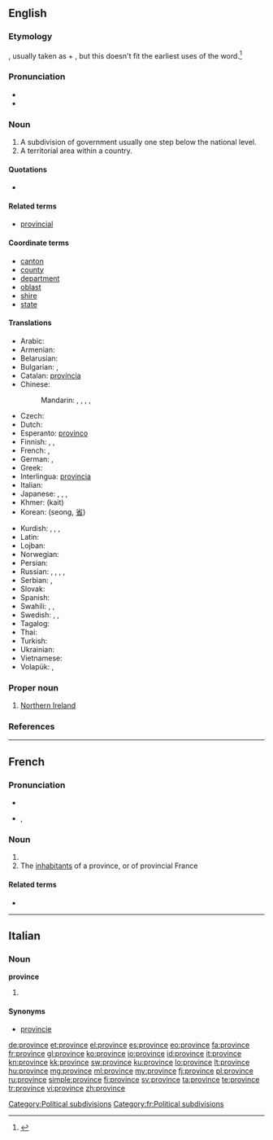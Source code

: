 ==English==
{{wikipedia|province}}

===Etymology===
{{etyl|la}} {{term|lang=la|provincia}}, usually taken as {{term|pro||before|lang=la}} + {{term|vinco|vincere|win|lang=la}}, but this doesn't fit the earliest uses of the word.<ref>{{R:Online Etymology Dictionary|province}}</ref>

===Pronunciation===
* {{IPA|/pɹɒvins/}}
* {{audio|en-us-province.ogg|Audio (US)}}

===Noun===
{{en-noun}}

# A subdivision of government usually one step below the national level.
# A territorial area within a country.

====Quotations====
* {{seeCites}}

====Related terms====
* [[provincial]]

====Coordinate terms====
* [[canton]]
* [[county]]
* [[department]]
* [[oblast]]
* [[shire]]
* [[state]]

====Translations====
{{trans-top|A subdivision of government usually one step below the national level}}
* Arabic: {{t-|ar|ولاية|f|tr=wilaaya}}
* Armenian: {{t-|hy|նահանգ|tr=nahang}}
* Belarusian: {{t|be|вобласць|f|tr=vóblasc’|xs=Belarusian}}
* Bulgarian: {{t-|bg|провинция|f|tr=provincija}}, {{t+|bg|област|f|tr=oblast}}
* Catalan: [[província]] {{f}}
* Chinese:
*: Mandarin: {{t-|cmn|省份|tr=shěngfèn|sc=Hani}}, {{t-|cmn|省|tr=shěng|sc=Hani}}, {{qualifier|Japanese prefecture}} {{t-|cmn|縣|sc=Hani}}, {{t-|cmn|县|tr=xiàn|sc=Hani}}, {{qualifier|state}} {{t-|cmn|州|tr=zhōu|sc=Hani}}
* Czech: {{t|cs|provincie|f}}
* Dutch: {{t+|nl|provincie|f}}
* Esperanto: [[provinco]]
* Finnish: {{t+|fi|provinssi}}, {{t+|fi|maakunta}}, {{t+|fi|lääni}}
* French: {{t+|fr|province|f}}, {{qualifier|state}} {{t+|fr|état|m}}
* German: {{t+|de|Provinz|f}}, {{t+|de|Land|n}}
* Greek: {{t+|el|επαρχία|f|tr=eparchía}}
* Interlingua: [[provincia]]
* Italian: {{t+|it|provincia|f}}
* Japanese: {{qualifier|prefecture}} {{t+|ja|県|tr=けん, ken}}, {{qualifier|region}} {{t+|ja|地方|tr=ちほう, chihō}}, {{qualifier|state, province}} {{t+|ja|州|tr=しゅう, shū}}, {{qualifier|Chinese province}} {{t+|ja|省|tr=しょう, shō}}
* Khmer: {{Khmr|[[ខេត្ត]]}} (kait)
* Korean: {{t+|ko|성|sc=Hang}} (seong, [[省]])
{{trans-mid}}
* Kurdish: {{t+|ku|parêzgeh|f}}, {{t+|ku|wîlayet|f}}, {{t+|ku|eyalet|f}}, {{t+|ku|mihafize|f}}
* Latin: {{t+|la|provincia}}
* Lojban: {{t|jbo|gugypau}}
* Norwegian: {{t-|no|provins|m}}
* Persian: {{t|fa|استان|sc=fa-Arab}}
* Russian: {{qualifier|Russian oblast}} {{t+|ru|область|f|tr=óblast’}}, {{qualifier|Russian krai}} {{t+|ru|край|m|tr=kraj}}, {{qualifier|province}} {{t+|ru|провинция|tr=províncija}}, {{qualifier|state}} {{t+|ru|штат|m|tr=štat}}, {{qualifier|prefecture}} {{t+|ru|префектура|f|tr=prefektúra}}
* Serbian: {{t-|sr|паланка|tr=palanka|sc=Cyrl}}, {{t-|sr|област|tr=oblast|sc=Cyrl}}
* Slovak: {{t|sk|oblasť|f}}
* Spanish: {{t+|es|provincia|f}}
* Swahili: {{t+|sw|mkoa|xs=Swahili}}, {{t+|sw|jimbo|xs=Swahili}}, {{t+|sw|jimbo|xs=Swahili}}
* Swedish: {{t+|sv|provins|c}}, {{t+|sv|län|n}}, {{t+|sv|landskap|n}}
* Tagalog: {{t-|tl|probinsiya|xs=Tagalog}}
* Thai: {{t|th|จังหวัด|sc=Thai}}
* Turkish: {{t+|tr|il}}
* Ukrainian: {{t-|uk|область|f|tr=óblast’|xs=Ukrainian}}
* Vietnamese: {{t+|vi|tỉnh|xs=Vietnamese}}
* Volapük: {{t|vo|provin}}, {{qualifier|older word, obsolete}} {{t|vo|plovin}}
{{trans-bottom}}

===Proper noun===
{{en-proper noun|head=the province}}

# {{British}} [[Northern Ireland]]

===References===
<references/>

[[Category:Political subdivisions]]

----

==French==

===Pronunciation===
* {{audio|Fr-province.ogg|audio}}
* {{IPA|/pʁɔ.vɛ̃s/|lang=fr}}, {{SAMPA|/pRO.vE~s/}}

===Noun===
{{fr-noun|f}}

# {{l|en|province}}
# The [[inhabitant]]s of a province, or of provincial France

====Related terms====
* {{l|fr|provincial}}

[[Category:fr:Political subdivisions]]

----

==Italian==

===Noun===
'''province''' {{f|p}}

# {{plural of|[[provincia#Italian|provincia]]|lang=it}}

====Synonyms====
* [[provincie]]

[[de:province]]
[[et:province]]
[[el:province]]
[[es:province]]
[[eo:province]]
[[fa:province]]
[[fr:province]]
[[gl:province]]
[[ko:province]]
[[io:province]]
[[id:province]]
[[it:province]]
[[kn:province]]
[[kk:province]]
[[sw:province]]
[[ku:province]]
[[lo:province]]
[[lt:province]]
[[hu:province]]
[[mg:province]]
[[ml:province]]
[[my:province]]
[[fj:province]]
[[pl:province]]
[[ru:province]]
[[simple:province]]
[[fi:province]]
[[sv:province]]
[[ta:province]]
[[te:province]]
[[tr:province]]
[[vi:province]]
[[zh:province]]